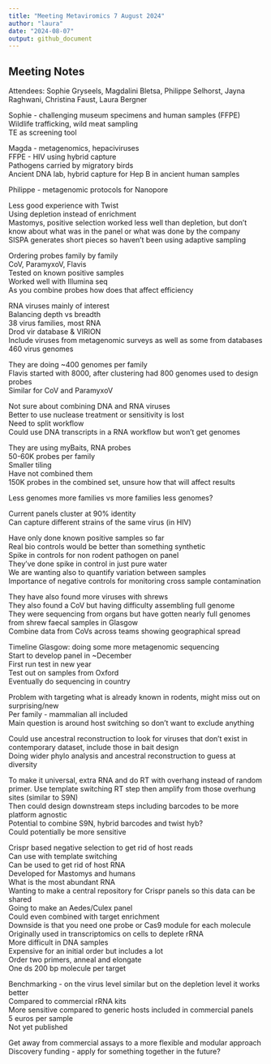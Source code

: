 ```yaml
---
title: "Meeting Metaviromics 7 August 2024"
author: "laura"
date: "2024-08-07"
output: github_document
---
```


## Meeting Notes

Attendees: Sophie Gryseels, Magdalini Bletsa, Philippe Selhorst, Jayna Raghwani, Christina Faust, Laura Bergner

Sophie - challenging museum specimens and human samples (FFPE)\
Wildlife trafficking, wild meat sampling\
TE as screening tool

Magda - metagenomics, hepaciviruses\
FFPE - HIV using hybrid capture\
Pathogens carried by migratory birds\
Ancient DNA lab, hybrid capture for Hep B in ancient human samples

Philippe - metagenomic protocols for Nanopore

Less good experience with Twist\
Using depletion instead of enrichment\
Mastomys, positive selection worked less well than depletion, but don't know about what was in the panel or what was done by the company\
SISPA generates short pieces so haven't been using adaptive sampling

Ordering probes family by family\
CoV, ParamyxoV, Flavis\
Tested on known positive samples\
Worked well with Illumina seq\
As you combine probes how does that affect efficiency

RNA viruses mainly of interest\
Balancing depth vs breadth\
38 virus families, most RNA\
Drod vir database & VIRION\
Include viruses from metagenomic surveys as well as some from databases\
460 virus genomes

They are doing ~400 genomes per family\
Flavis started with 8000, after clustering had 800 genomes used to design probes\
Similar for CoV and ParamyxoV

Not sure about combining DNA and RNA viruses\
Better to use nuclease treatment or sensitivity is lost\
Need to split workflow\
Could use DNA transcripts in a RNA workflow but won't get genomes

They are using myBaits, RNA probes\
50-60K probes per family\
Smaller tiling\
Have not combined them\
150K probes in the combined set, unsure how that will affect results

Less genomes more families vs more families less genomes?

Current panels cluster at 90% identity\
Can capture different strains of the same virus (in HIV)

Have only done known positive samples so far\
Real bio controls would be better than something synthetic\
Spike in controls for non rodent pathogen on panel\
They've done spike in control in just pure water\
We are wanting also to quantify variation between samples\
Importance of negative controls for monitoring cross sample contamination

They have also found more viruses with shrews\
They also found a CoV but having difficulty assembling full genome\
They were sequencing from organs but have gotten nearly full genomes from shrew faecal samples in Glasgow\
Combine data from CoVs across teams showing geographical spread

Timeline Glasgow: doing some more metagenomic sequencing\
Start to develop panel in ~December\
First run test in new year\
Test out on samples from Oxford\
Eventually do sequencing in country

Problem with targeting what is already known in rodents, might miss out on surprising/new\
Per family - mammalian all included\
Main question is around host switching so don't want to exclude anything

Could use ancestral reconstruction to look for viruses that don't exist in contemporary dataset, include those in bait design\
Doing wider phylo analysis and ancestral reconstruction to guess at diversity

To make it universal, extra RNA and do RT with overhang instead of random primer. Use template switching RT step then amplify from those overhung sites (similar to S9N)\
Then could design downstream steps including barcodes to be more platform agnostic\
Potential to combine S9N, hybrid barcodes and twist hyb?\
Could potentially be more sensitive

Crispr based negative selection to get rid of host reads\
Can use with template switching\
Can be used to get rid of host RNA\
Developed for Mastomys and humans\
What is the most abundant RNA\
Wanting to make a central repository for Crispr panels so this data can be shared\
Going to make an Aedes/Culex panel\
Could even combined with target enrichment\
Downside is that you need one probe or Cas9 module for each molecule\
Originally used in transcriptomics on cells to deplete rRNA\
More difficult in DNA samples\
Expensive for an initial order but includes a lot\
Order two primers, anneal and elongate\
One ds 200 bp molecule per target

Benchmarking - on the virus level similar but on the depletion level it works better\
Compared to commercial rRNA kits\
More sensitive compared to generic hosts included in commercial panels\
5 euros per sample\
Not yet published

Get away from commercial assays to a more flexible and modular approach\
Discovery funding - apply for something together in the future?


